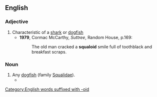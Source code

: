 ==English==

===Adjective===
{{en-adj}}

# Characteristic of a [[shark]] or [[dogfish]]
#* '''1979''', Cormac McCarthy, ''Suttree'', Random House, p.169:
#*: The old man cracked a '''squaloid''' smile full of toothblack and breakfast scraps.

===Noun===
{{en-noun}}

# Any [[dogfish]] (family [[Squalidae]]).
#* {{quote-book|en|title=The Book of Sharks|author={{w|Richard Ellis (biologist)|Richard Ellis}}|year=1983|publisher=Knopf|ISBN=0679722106|passage=Several species of '''squaloids''' have light-emitting organs, but none can glow as brightly as the monotypical ''Isistius brasiliensis''.|page=136}}

[[Category:English words suffixed with -oid]]